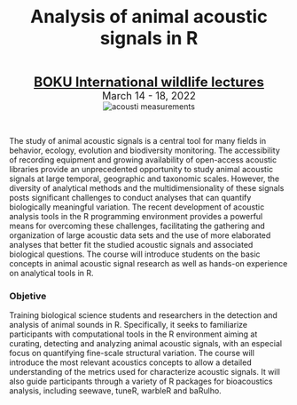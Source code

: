 
<br>

<center>
<font size="6"><b>Analysis of animal acoustic signals in R</b></font>
</center><br>

<center><font size="5"><b><a href="https://boku.ac.at/en/lehrveranstaltungen/lva/296713">BOKU
International wildlife lectures</a><br></b></font>
</center>

<center>
<font size="4">March 14 - 18, 2022</font>
</center>

<center><img src="images/measures-parrot-call-spectro3.jpg" alt = "acousti measurements"></center>

&nbsp; 

The study of animal acoustic signals is a central tool for many fields
in behavior, ecology, evolution and biodiversity monitoring. The
accessibility of recording equipment and growing availability of
open-access acoustic libraries provide an unprecedented opportunity to
study animal acoustic signals at large temporal, geographic and
taxonomic scales. However, the diversity of analytical methods and the
multidimensionality of these signals posts significant challenges to
conduct analyses that can quantify biologically meaningful variation.
The recent development of acoustic analysis tools in the R programming
environment provides a powerful means for overcoming these challenges,
facilitating the gathering and organization of large acoustic data sets
and the use of more elaborated analyses that better fit the studied
acoustic signals and associated biological questions. The course will
introduce students on the basic concepts in animal acoustic signal
research as well as hands-on experience on analytical tools in R.

<div class="alert alert-info">

### Objetive

Training biological science students and researchers in the detection and analysis of animal sounds in R. Specifically, it seeks to familiarize participants with computational tools in the R environment aiming at curating, detecting and analyzing animal acoustic signals, with an especial focus on quantifying fine-scale structural variation. The course will introduce the most relevant acoustics concepts to allow a detailed understanding of the metrics used for characterize acoustic signals. It will also guide participants through a variety of R packages for bioacoustics analysis, including seewave, tuneR, warbleR and baRulho. 

</div>
